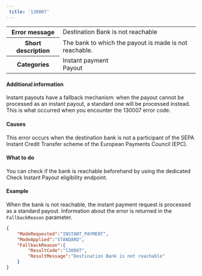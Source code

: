 ```yaml
---  
 title: '130007'  
---  
```

  
<table>
    <tbody>
        <tr>
            <th><strong>Error message</strong></th>
            <td>Destination Bank is not reachable</td>
        </tr>
        <tr>
            <th><strong>Short description</strong></th>
            <td>The bank to which the payout is made is not reachable.</td>
        </tr>
        <tr>
            <th><strong>Categories</strong></th>
            <td>  
<div class="label">Instant payment</div>  
<div class="label">Payout</div>
</td>
        </tr>
    </tbody>
</table>  

#### Additional information  

Instant payouts have a fallback mechanism: when the payout cannot be processed as an instant payout, a standard one will be processed instead. This is what occurred when you encounter the 130007 error code.  

#### Causes  

This error occurs when the destination bank is not a participant of the SEPA Instant Credit Transfer scheme of the European Payments Council (EPC).  

#### What to do  

You can check if the bank is reachable beforehand by using the dedicated Check Instant Payout eligibility endpoint.  

#### Example  

When the bank is not reachable, the instant payment request is processed as a standard payout. Information about the error is returned in the `FallbackReason` parameter.  
```json API Response
{
    "ModeRequested":"INSTANT_PAYMENT",
    "ModeApplied":"STANDARD",
    "FallbackReason":{
        "ResultCode":"130007",
        "ResultMessage":"Destination Bank is not reachable"
    }
}
```